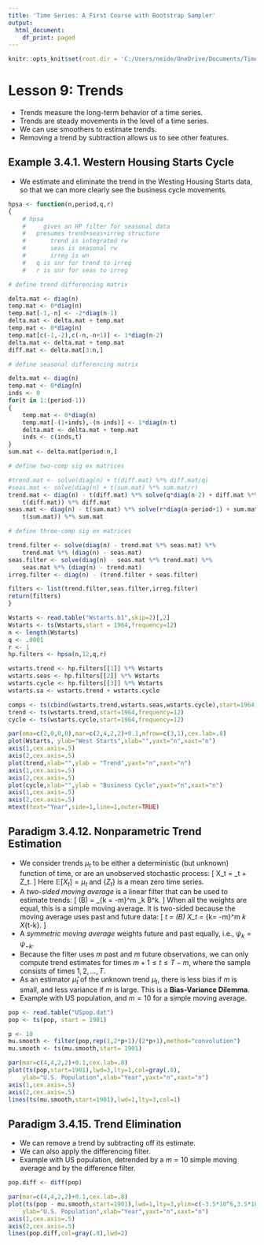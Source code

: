 ```yaml
---
title: 'Time Series: A First Course with Bootstrap Sampler'
output:
  html_document:
    df_print: paged
---
```


```r
knitr::opts_knit$set(root.dir = 'C:/Users/neide/OneDrive/Documents/TimeSeriesR/Data')
```

# Lesson 9: Trends

- Trends measure the long-term behavior of a time series.
- Trends are steady movements in the level of a time series.
- We can use smoothers to estimate trends.
- Removing a trend by subtraction allows us to see other features.

## Example 3.4.1. Western Housing Starts Cycle

- We estimate and eliminate the trend in the Westing Housing Starts data, so that we can more clearly see the business cycle movements.

```r
hpsa <- function(n,period,q,r)
{
	# hpsa
	#     gives an HP filter for seasonal data
	#	presumes trend+seas+irreg structure
	#		trend is integrated rw
	#		seas is seasonal rw
	#		irreg is wn
	#	q is snr for trend to irreg
	#	r is snr for seas to irreg

# define trend differencing matrix

delta.mat <- diag(n)
temp.mat <- 0*diag(n)
temp.mat[-1,-n] <- -2*diag(n-1)
delta.mat <- delta.mat + temp.mat
temp.mat <- 0*diag(n)
temp.mat[c(-1,-2),c(-n,-n+1)] <- 1*diag(n-2)
delta.mat <- delta.mat + temp.mat
diff.mat <- delta.mat[3:n,]

# define seasonal differencing matrix

delta.mat <- diag(n)
temp.mat <- 0*diag(n)
inds <- 0
for(t in 1:(period-1))
{
	temp.mat <- 0*diag(n)
	temp.mat[-(1+inds),-(n-inds)] <- 1*diag(n-t)
	delta.mat <- delta.mat + temp.mat
	inds <- c(inds,t)
}
sum.mat <- delta.mat[period:n,]

# define two-comp sig ex matrices

#trend.mat <- solve(diag(n) + t(diff.mat) %*% diff.mat/q)
#seas.mat <- solve(diag(n) + t(sum.mat) %*% sum.mat/r)
trend.mat <- diag(n) - t(diff.mat) %*% solve(q*diag(n-2) + diff.mat %*% 
	t(diff.mat)) %*% diff.mat
seas.mat <- diag(n) - t(sum.mat) %*% solve(r*diag(n-period+1) + sum.mat %*% 
	t(sum.mat)) %*% sum.mat

# define three-comp sig ex matrices

trend.filter <- solve(diag(n) - trend.mat %*% seas.mat) %*%
	trend.mat %*% (diag(n) - seas.mat)
seas.filter <- solve(diag(n) - seas.mat %*% trend.mat) %*%
	seas.mat %*% (diag(n) - trend.mat)
irreg.filter <- diag(n) - (trend.filter + seas.filter)

filters <- list(trend.filter,seas.filter,irreg.filter)
return(filters)
}

Wstarts <- read.table("Wstarts.b1",skip=2)[,2]
Wstarts <- ts(Wstarts,start = 1964,frequency=12)
n <- length(Wstarts)
q <- .0001
r <- 1
hp.filters <- hpsa(n,12,q,r)

wstarts.trend <- hp.filters[[1]] %*% Wstarts
wstarts.seas <- hp.filters[[2]] %*% Wstarts
wstarts.cycle <- hp.filters[[3]] %*% Wstarts
wstarts.sa <- wstarts.trend + wstarts.cycle

comps <- ts(cbind(wstarts.trend,wstarts.seas,wstarts.cycle),start=1964,frequency=12)
trend <- ts(wstarts.trend,start=1964,frequency=12)
cycle <- ts(wstarts.cycle,start=1964,frequency=12)

par(oma=c(2,0,0,0),mar=c(2,4,2,2)+0.1,mfrow=c(3,1),cex.lab=.8)
plot(Wstarts, ylab="West Starts",xlab="",yaxt="n",xaxt="n")
axis(1,cex.axis=.5)
axis(2,cex.axis=.5)
plot(trend,xlab="",ylab = "Trend",yaxt="n",xaxt="n")
axis(1,cex.axis=.5)
axis(2,cex.axis=.5)
plot(cycle,xlab="",ylab = "Business Cycle",yaxt="n",xaxt="n")
axis(1,cex.axis=.5)
axis(2,cex.axis=.5)
mtext(text="Year",side=1,line=1,outer=TRUE)
```

## Paradigm 3.4.12. Nonparametric Trend Estimation

- We consider trends $\mu_t$ to be either a deterministic (but unknown) function of time, or are an unobserved stochastic process:
\[
  X_t = \mu_t + Z_t.
\]
 Here ${\mathbb E} [ X_t ] = \mu_t$ and $\{ Z_t \}$ is a mean zero time series.
- A *two-sided moving average* is a linear filter that can be used to estimate trends:
\[
  \Psi (B) = \sum_{k = -m}^m \psi_k B^k.
\]
 When all the weights are equal, this is a simple moving average. It is two-sided because the moving average uses past and future data:
 \[
  \widehat{\mu}_t = \Psi (B)  X_t = \sum_{k= -m}^m \psi_k X_{t-k}.
\]
- A *symmetric moving average* weights future and past equally, i.e., $\psi_k = \psi_{-k}$.
- Because the filter uses $m$ past and $m$ future observations, we can only compute trend estimates for times $m+1 \leq t \leq T-m$, where the sample consists of times $1,2, \ldots,T$.
- As an estimator $\widehat{\mu}_t$ of the unknown trend $\mu_t$, there is less bias if $m$ is small, and less variance if $m$ is large. This is a **Bias-Variance Dilemma**.
- Example with US population, and $m = 10$ for a simple moving average.

```r
pop <- read.table("USpop.dat")
pop <- ts(pop, start = 1901)

p <- 10
mu.smooth <- filter(pop,rep(1,2*p+1)/(2*p+1),method="convolution")
mu.smooth <- ts(mu.smooth,start= 1901)

par(mar=c(4,4,2,2)+0.1,cex.lab=.8)
plot(ts(pop,start=1901),lwd=3,lty=1,col=gray(.8),
	ylab="U.S. Population",xlab="Year",yaxt="n",xaxt="n")
axis(1,cex.axis=.5)
axis(2,cex.axis=.5)
lines(ts(mu.smooth,start=1901),lwd=1,lty=3,col=1)
```

## Paradigm 3.4.15. Trend Elimination

- We can remove a trend by subtracting off its estimate.
- We can also apply the differencing filter.
- Example with US population, detrended by a $m = 10$ simple moving average and by the difference filter.

```r
pop.diff <- diff(pop)

par(mar=c(4,4,2,2)+0.1,cex.lab=.8)
plot(ts(pop - mu.smooth,start=1901),lwd=1,lty=3,ylim=c(-3.5*10^6,3.5*10^6),
	ylab="U.S. Population",xlab="Year",yaxt="n",xaxt="n")
axis(1,cex.axis=.5)
axis(2,cex.axis=.5)
lines(pop.diff,col=gray(.8),lwd=2)
```

 
